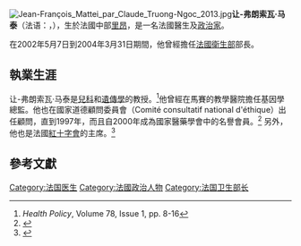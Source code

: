 [[File:Jean-François_Mattei_par_Claude_Truong-Ngoc_2013.jpg|thumb]]'''让-弗朗索瓦·马泰'''（法语：'''{{lang|fr|Jean-François Mattei}}'''，{{bd|1943年|1月14日|||Mattei, Jean-François}}），生於法國中部[[里昂|里昂]]，是一名法國醫生及[[政治家|政治家]]。

在2002年5月7日到2004年3月31日期間，他曾經擔任[[法國衛生部|法國衛生部]]部長。

== 執業生涯 ==

让-弗朗索瓦·马泰是[[兒科|兒科]]和[[遺傳學|遺傳學]]的教授。<ref>''Health Policy'', Volume 78, Issue 1, pp. 8-16</ref>他曾經在馬賽的教學醫院擔任基因學總監。他也在國家道德顧問委員會（Comité consultatif national d'éthique）出任顧問，直到1997年，而且自2000年成為國家醫藥學會中的名譽會員。<ref>{{Cite web |url=http://www.evene.fr/celebre/biographie/jean-francois-mattei-ministre-38944.php |title=存档副本 |accessdate=2011-04-06 |archive-date=2011-06-04 |archive-url=https://web.archive.org/web/20110604232025/http://www.evene.fr/celebre/biographie/jean-francois-mattei-ministre-38944.php |dead-url=no }}</ref>  另外，他也是法國[[紅十字會|紅十字會]]的主席。<ref>{{Cite web |url=http://www.croix-rouge.fr/La-Croix-Rouge/La-Croix-Rouge-francaise/Organisation-et-fonctionnement/Presidence |title=存档副本 |accessdate=2011-04-06 |archive-date=2011-07-20 |archive-url=https://web.archive.org/web/20110720214454/http://www.croix-rouge.fr/La-Croix-Rouge/La-Croix-Rouge-francaise/Organisation-et-fonctionnement/Presidence |dead-url=no }}</ref>



== 參考文獻 ==
<references/>


{{法国人小作品}}

{{DEFAULTSORT:Mattei, Jean-François}}
[[Category:法国医生|Category:法国医生]]
[[Category:法國政治人物|Category:法國政治人物]]
[[Category:法国卫生部长|Category:法国卫生部长]]